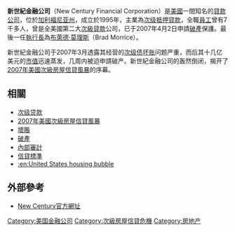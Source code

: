 {{Link style|time=2015-12-12T02:12:47+00:00}}
'''新世紀金融公司'''（New Century Financial Corporation）是[[美國|美國]]一間知名的[[貸款|貸款]][[公司|公司]]，位於[[加利福尼亚州|加利福尼亚州]]，成立於1995年，主業為[[次级抵押貸款|次级抵押貸款]]，全職[[員工|員工]]曾有7千多人，曾是全美國第二大[[次級貸款|次級貸款]]公司，已于2007年4月2日申請[[破產|破產]]保護。最後一任[[執行長|執行長]]為[[布萊德·莫理斯|布萊德·莫理斯]]（Brad Morrice）。

新世紀金融公司于2007年3月透露其经营的[[次级债|次级债]][[坏账|坏账]]问题严重，而后其十几亿美元的[[市值|市值]]迅速蒸发，几周内被迫申請破产。新世紀金融公司的轰然倒闭，揭开了[[2007年美國次級房屋信貸風暴|2007年美國次級房屋信貸風暴]]的序幕。

==相關==
* [[次级贷款|次级贷款]]
* [[2007年美國次級房屋信貸風暴|2007年美國次級房屋信貸風暴]]
* [[壞賬|壞賬]]
* [[破產|破產]]
* [[內部審計|內部審計]]
* [[信貸標準|信貸標準]]
* [[:en:United_States_housing_bubble|:en:United States housing bubble]]

==外部參考==
* [http://www.ncen.com/ New Century官方網址] {{Wayback|url=http://www.ncen.com/ |date=20070405081021 }}

[[Category:美国金融公司|Category:美国金融公司]]
[[Category:次級房屋信貸危機|Category:次級房屋信貸危機]]
[[Category:房地产|Category:房地产]]